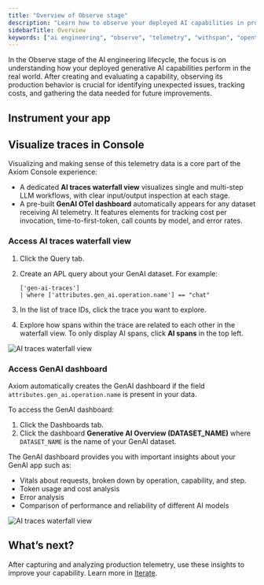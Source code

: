 ```yaml
---
title: "Overview of Observe stage"
description: "Learn how to observe your deployed AI capabilities in production using Axiom AI SDK to capture telemetry."
sidebarTitle: Overview
keywords: ["ai engineering", "observe", "telemetry", "withspan", "opentelemetry"]
---
```



In the Observe stage of the AI engineering lifecycle, the focus is on understanding how your deployed generative AI capabilities perform in the real world. After creating and evaluating a capability, observing its production behavior is crucial for identifying unexpected issues, tracking costs, and gathering the data needed for future improvements.

## Instrument your app

<AIInstrumentationApproaches />

## Visualize traces in Console

Visualizing and making sense of this telemetry data is a core part of the Axiom Console experience:

- A dedicated **AI traces waterfall view** visualizes single and multi-step LLM workflows, with clear input/output inspection at each stage.
- A pre-built **GenAI OTel dashboard** automatically appears for any dataset receiving AI telemetry. It features elements for tracking cost per invocation, time-to-first-token, call counts by model, and error rates.

### Access AI traces waterfall view

1. Click the Query tab.
1. Create an APL query about your GenAI dataset. For example:

    ```kusto
    ['gen-ai-traces']
    | where ['attributes.gen_ai.operation.name'] == "chat"
    ```

1. In the list of trace IDs, click the trace you want to explore.
1. Explore how spans within the trace are related to each other in the waterfall view. To only display AI spans, click **AI spans** in the top left.

<Frame>
  <img src="/doc-assets/shots/gen-ai-waterfall-view.png" alt="AI traces waterfall view" />
</Frame>

### Access GenAI dashboard

Axiom automatically creates the GenAI dashboard if the field `attributes.gen_ai.operation.name` is present in your data.

To access the GenAI dashboard:

1. Click the Dashboards tab.
1. Click the dashboard **Generative AI Overview (DATASET_NAME)** where `DATASET_NAME` is the name of your GenAI dataset.

The GenAI dashboard provides you with important insights about your GenAI app such as:
- Vitals about requests, broken down by operation, capability, and step.
- Token usage and cost analysis
- Error analysis
- Comparison of performance and reliability of different AI models

<Frame>
  <img src="/doc-assets/shots/gen-ai-dashboard.png" alt="AI traces waterfall view" />
</Frame>

## What’s next?

After capturing and analyzing production telemetry, use these insights to improve your capability. Learn more in [Iterate](/ai-engineering/iterate).
